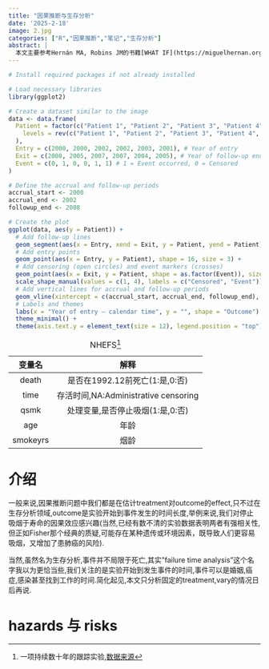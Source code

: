 ```yaml
---
title: "因果推断与生存分析"
date: '2025-2-18'
image: 2.jpg
categories: ["R","因果推断","笔记","生存分析"]
abstract: |
  本文主要参考Hernán MA, Robins JM的书籍[WHAT IF](https://miguelhernan.org/whatifbook),该教材pdf版免费获取且仍在持续更新中,本文示例数据:[nhefs](nhefs.csv).
---
```


```r
# Install required packages if not already installed

# Load necessary libraries
library(ggplot2)

# Create a dataset similar to the image
data <- data.frame(
  Patient = factor(c("Patient 1", "Patient 2", "Patient 3", "Patient 4", "Patient 5", "Patient 6"),
    levels = rev(c("Patient 1", "Patient 2", "Patient 3", "Patient 4", "Patient 5", "Patient 6"))
  ),
  Entry = c(2000, 2000, 2002, 2002, 2003, 2001), # Year of entry
  Exit = c(2008, 2005, 2007, 2007, 2004, 2005), # Year of follow-up end
  Event = c(0, 1, 0, 0, 1, 1) # 1 = Event occurred, 0 = Censored
)

# Define the accrual and follow-up periods
accrual_start <- 2000
accrual_end <- 2002
followup_end <- 2008

# Create the plot
ggplot(data, aes(y = Patient)) +
  # Add follow-up lines
  geom_segment(aes(x = Entry, xend = Exit, y = Patient, yend = Patient), color = "black") +
  # Add entry points
  geom_point(aes(x = Entry, y = Patient), shape = 16, size = 3) +
  # Add censoring (open circles) and event markers (crosses)
  geom_point(aes(x = Exit, y = Patient, shape = as.factor(Event)), size = 3) +
  scale_shape_manual(values = c(1, 4), labels = c("Censored", "Event")) + # 1 = Open circle, 4 = Cross
  # Add vertical lines for accrual and follow-up periods
  geom_vline(xintercept = c(accrual_start, accrual_end, followup_end), linetype = "dashed", color = "red") +
  # Labels and themes
  labs(x = "Year of entry – calendar time", y = "", shape = "Outcome") +
  theme_minimal() +
  theme(axis.text.y = element_text(size = 12), legend.position = "top")
```

|  变量名  |                 解释                 |
|:--------:|:------------------------------------:|
|  death   |    是否在1992.12前死亡(1:是,0:否)    |
|   time   | 存活时间,NA:Administrative censoring |
|   qsmk   |   处理变量,是否停止吸烟(1:是,0:否)   |
|   age    |                 年龄                 |
| smokeyrs |                 烟龄                 |

: NHEFS[^1]

[^1]: 一项持续数十年的跟踪实验,[数据来源](https://miguelhernan.org/whatifbook)

# 介绍

一般来说,因果推断问题中我们都是在估计treatment对outcome的effect,只不过在生存分析领域,outcome是实验开始到事件发生的时间长度,举例来说,我们对停止吸烟于寿命的因果效应感兴趣(当然,已经有数不清的实验数据表明两者有强相关性,但正如Fisher那个经典的质疑,可能存在某种遗传或环境因素，既导致人们更容易吸烟，又增加了患肺癌的风险).

当然,虽然名为生存分析,事件并不局限于死亡,其实"failure time analysis"这个名字我以为更恰当些,我们关注的是实验开始到发生事件的时间,事件可以是婚姻,癌症,感染甚至找到工作的时间.简化起见,本文只分析固定的treatment,vary的情况日后再说.

# hazards 与 risks
